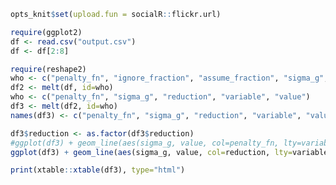 
```r
opts_knit$set(upload.fun = socialR::flickr.url)
```

```r
require(ggplot2)
df <- read.csv("output.csv")
df <- df[2:8]

require(reshape2)
who <- c("penalty_fn", "ignore_fraction", "assume_fraction", "sigma_g", "reduction")
df2 <- melt(df, id=who)
who <- c("penalty_fn", "sigma_g", "reduction", "variable", "value")
df3 <- melt(df2, id=who)
names(df3) <- c("penalty_fn", "sigma_g", "reduction", "variable", "value", "fraction_variable", "fraction")

df3$reduction <- as.factor(df3$reduction)
#ggplot(df3) + geom_line(aes(sigma_g, value, col=penalty_fn, lty=variable)) + facet_wrap(~reduction) 
ggplot(df3) + geom_line(aes(sigma_g, value, col=reduction, lty=variable)) + facet_wrap(~penalty_fn) 
```


```r
print(xtable::xtable(df3), type="html")
```

